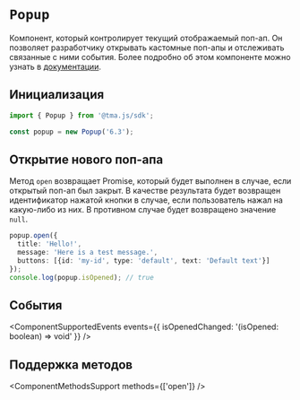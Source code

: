 # `Popup`

Компонент, который контролирует текущий отображаемый поп-ап. Он позволяет разработчику открывать кастомные поп-апы и отслеживать связанные с ними события. Более подробно об этом компоненте можно узнать в [документации](../../../ui/popup.mdx).

## Инициализация

```typescript
import { Popup } from '@tma.js/sdk';

const popup = new Popup('6.3');
```

## Открытие нового поп-апа

Метод `open` возвращает Promise, который будет выполнен в случае, если открытый поп-ап был закрыт. В качестве результата будет возвращен идентификатор нажатой кнопки в случае, если пользователь нажал на какую-либо из них. В противном случае будет возвращено значение `null`.

```typescript
popup.open({
  title: 'Hello!',
  message: 'Here is a test message.',
  buttons: [{id: 'my-id', type: 'default', text: 'Default text'}]
});
console.log(popup.isOpened); // true
```

## События

<ComponentSupportedEvents events={{ isOpenedChanged: '(isOpened: boolean) => void' }} />

## Поддержка методов

<ComponentMethodsSupport methods={['open']} />
